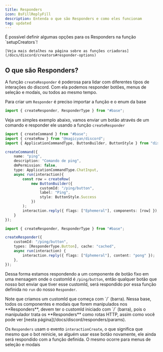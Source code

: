 ```yaml
---
title: Responders
icon: BsFillReplyFill
description: Entenda o que são Responders e como eles funcionam
tag: updated
---
```


<Callout type="success">
    É possível definir algumas opções para os Responders na função `setupCreators`!

    [Veja mais detalhes na página sobre as funções criadoras](/docs/discord/creators#responder-options)
</Callout>

## O que são Responders?

A função `createResponder` é poderosa para lidar com diferentes tipos de interações do discord. Com ela podemos responder botões, menus de seleção e modais, ou todos ao mesmo tempo.

Para criar um `Responder` é preciso importar a função e o enum da base
```ts title="responder.ts"
import { createResponder, ResponderType } from "#base";
```
Veja um simples exemplo abaixo, vamos enviar um botão através de um comando e responder ele usando a função `createResponder`

```ts title="command.ts"
import { createCommand } from "#base";
import { createRow } from "@magicyan/discord";
import { ApplicationCommandType, ButtonBuilder, ButtonStyle } from "discord.js";

createCommand({
    name: "ping",
    description: "Comando de ping",
    dmPermission: false,
    type: ApplicationCommandType.ChatInput,
    async run(interaction){
        const row = createRow(
            new ButtonBuilder({
                customId: "/ping/button",
                label: "Ping", 
                style: ButtonStyle.Success
            })
        );
        interaction.reply({ flags: ["Ephemeral"], components: [row] });
    }
});
```
```ts title="responder.ts"
import { createResponder, ResponderType } from "#base";

createResponder({
    customId: "/ping/button",
    types: [ResponderType.Button], cache: "cached",
    async run(interaction) {
        interaction.reply({ flags: ["Ephemeral"], content: "pong" });
    },
});
```

Dessa forma estamos respondendo a um componente de botão fixo em uma mensagem onde o customId é `/ping/button`, então qualquer botão que nosso bot enviar que tiver esse customId, será respondido por essa função definida no `run` do nosso `Responder`.

<Callout type="warn">
    Note que criamos um customId que começa com `/` (barra). Nessa base, todos os componentes e modais que forem manipulados nos **Responders**, devem ter o customId iniciado com `/` (barra), pois o manipulador trata os **Responders** como rotas HTTP, assim como você pode ver [nesta página](/docs/discord/responders/params).
</Callout>

Os `Responders` usam o evento `interactionCreate`, o que significa que mesmo que o bot reinicie, se alguém usar esse botão novamente, ele ainda será respondido com a função definida. O mesmo ocorre para menus de seleção e modais